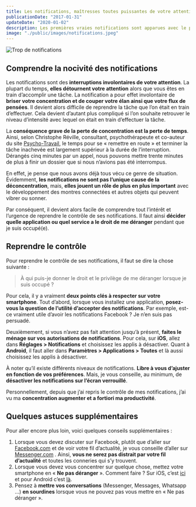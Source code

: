 ```yaml
---
title: Les notifications, maîtresses toutes puissantes de votre attention
publicationDate: "2017-01-31"
updateDate: "2020-01-02"
description: Les premières vraies notifications sont apparues avec le premier iPhone. Originellement, elles servaient à nous avertir, mais maintenant, elles ont pris en otage notre attention et notre concentration. Il est alors temps de reprendre le pouvoir !
image: "./public/images/notifications.jpeg"
---
```


![Trop de notifications](./images/notifications.jpeg)

## Comprendre la nocivité des notifications

Les notifications sont des **interruptions involontaires de votre attention**. La plupart du temps, **elles détournent votre attention** alors que vous êtes en train d’accomplir une tâche. La notification a pour effet involontaire de **briser votre concentration et de couper votre élan ainsi que votre flux de pensées**. Il devient alors difficile de reprendre la tâche que l’on était en train d’effectuer. Cela devient d’autant plus compliqué si l’on souhaite retrouver le niveau d’intensité avec lequel on était en train d’effectuer la tâche.

La **conséquence grave de la perte de concentration est la perte de temps**. Ainsi, selon Christophe Réville, consultant, psychothérapeute et co-auteur du site [Psycho-Travail](http://www.psycho-travail.com/nos-coaches.html), le temps pour se « remettre en route » et terminer la tâche inachevée est largement supérieur à la durée de l’interruption. Dérangés cinq minutes par un appel, nous pouvons mettre trente minutes de plus à finir un dossier que si nous n’avions pas été interrompus.

En effet, je pense que nous avons déjà tous vécu ce genre de situation. Évidemment, **les notifications ne sont pas l’unique cause de la déconcentration**, mais, **elles jouent un rôle de plus en plus important** avec le développement des montres connectées et autres objets qui peuvent vibrer ou sonner.

Par conséquent, il devient alors facile de comprendre tout l’intérêt et l’urgence de reprendre le contrôle de ses notifications. Il faut ainsi **décider quelle application ou quel service a le droit de me déranger** pendant que je suis occupé(e).

## Reprendre le contrôle

Pour reprendre le contrôle de ses notifications, il faut se dire la chose suivante :

> À qui puis-je donner le droit et le privilège de me déranger lorsque je suis occupé&nbsp;?

Pour cela, il y a vraiment **deux points clés à respecter sur votre smartphone**. Tout d’abord, lorsque vous installez une application, **posez-vous la question de l’utilité d’accepter des notifications**. Par exemple, est-ce vraiment utile d’avoir les notifications Facebook ? Je n’en suis pas persuadé.

Deuxièmement, si vous n’avez pas fait attention jusqu’à présent, **faites le ménage sur vos autorisations de notifications**. Pour cela, sur **iOS**, allez dans **Réglages > Notifications** et choisissez les applis à désactiver. Quant à **Android**, il faut aller dans **Paramètres > Applications > Toutes** et là aussi choisissez les applis à désactiver.

À noter qu’il existe différents niveaux de notifications. **Libre à vous d’ajuster en fonction de vos préférences**. Mais, je vous conseille, au minimum, de **désactiver les notifications sur l’écran verrouillé**.

Personnellement, depuis que j’ai repris le contrôle de mes notifications, j’ai vu ma **concentration augmenter et a fortiori ma productivité**.

## Quelques astuces supplémentaires

Pour aller encore plus loin, voici quelques conseils supplémentaires :

1. Lorsque vous devez discuter sur Facebook, plutôt que d’aller sur [Facebook.com](https://facebook.com/) et de voir votre fil d’actualité, je vous conseille d’aller sur [Messenger.com](https://messenger.com/) . Ainsi, **vous ne serez pas distrait par votre fil d’actualité** et toutes les conneries qui s’y trouvent.
2. Lorsque vous devez vous concentrer sur quelque chose, mettez votre smartphone en « **Ne pas déranger** ». Comment faire ? Sur iOS, c’est [ici](https://support.apple.com/fr-fr/HT204321) et pour Android c’est [là](https://support.google.com/nexus/answer/6111295?hl=fr).
3. Pensez à **mettre vos conversations** (Messenger, Messages, Whatsapp …) **en sourdines** lorsque vous ne pouvez pas vous mettre en « Ne pas déranger&nbsp;».
